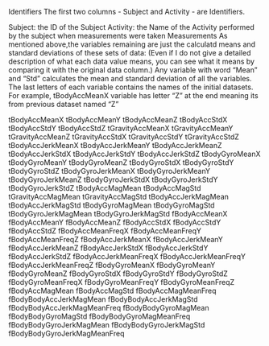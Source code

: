 
Identifiers
The first two columns - Subject and Activity - are Identifiers.

Subject: the ID of the Subject
Activity: the Name of the Activity performed by the subject when measurements were taken
Measurements
As mentioned above,the variables remaining are just the calculatd means and standard deviations of these sets of data: (Even if I do not give a detailed description of what each data value means, you can see what it means by comparing it with the original data column.) Any variable with word "Mean" and "Std" calculates the mean and standard deviation of all the variables. The last letters of each variable contains the names of the initial datasets. For example, tBodyAccMeanX variable has letter "Z" at the end meaning its from previous dataset named "Z"

tBodyAccMeanX
tBodyAccMeanY
tBodyAccMeanZ
tBodyAccStdX
tBodyAccStdY
tBodyAccStdZ
tGravityAccMeanX
tGravityAccMeanY
tGravityAccMeanZ
tGravityAccStdX
tGravityAccStdY
tGravityAccStdZ
tBodyAccJerkMeanX
tBodyAccJerkMeanY
tBodyAccJerkMeanZ
tBodyAccJerkStdX
tBodyAccJerkStdY
tBodyAccJerkStdZ
tBodyGyroMeanX
tBodyGyroMeanY
tBodyGyroMeanZ
tBodyGyroStdX
tBodyGyroStdY
tBodyGyroStdZ
tBodyGyroJerkMeanX
tBodyGyroJerkMeanY
tBodyGyroJerkMeanZ
tBodyGyroJerkStdX
tBodyGyroJerkStdY
tBodyGyroJerkStdZ
tBodyAccMagMean
tBodyAccMagStd
tGravityAccMagMean
tGravityAccMagStd
tBodyAccJerkMagMean
tBodyAccJerkMagStd
tBodyGyroMagMean
tBodyGyroMagStd
tBodyGyroJerkMagMean
tBodyGyroJerkMagStd
fBodyAccMeanX
fBodyAccMeanY
fBodyAccMeanZ
fBodyAccStdX
fBodyAccStdY
fBodyAccStdZ
fBodyAccMeanFreqX
fBodyAccMeanFreqY
fBodyAccMeanFreqZ
fBodyAccJerkMeanX
fBodyAccJerkMeanY
fBodyAccJerkMeanZ
fBodyAccJerkStdX
fBodyAccJerkStdY
fBodyAccJerkStdZ
fBodyAccJerkMeanFreqX
fBodyAccJerkMeanFreqY
fBodyAccJerkMeanFreqZ
fBodyGyroMeanX
fBodyGyroMeanY
fBodyGyroMeanZ
fBodyGyroStdX
fBodyGyroStdY
fBodyGyroStdZ
fBodyGyroMeanFreqX
fBodyGyroMeanFreqY
fBodyGyroMeanFreqZ
fBodyAccMagMean
fBodyAccMagStd
fBodyAccMagMeanFreq
fBodyBodyAccJerkMagMean
fBodyBodyAccJerkMagStd
fBodyBodyAccJerkMagMeanFreq
fBodyBodyGyroMagMean
fBodyBodyGyroMagStd
fBodyBodyGyroMagMeanFreq
fBodyBodyGyroJerkMagMean
fBodyBodyGyroJerkMagStd
fBodyBodyGyroJerkMagMeanFreq